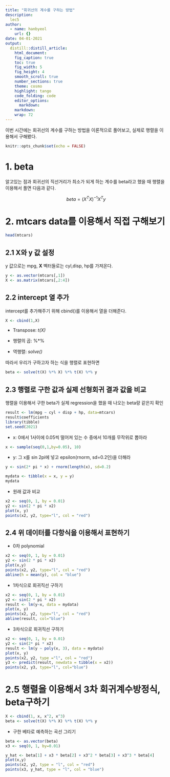 ```yaml
---
title: "회귀선의 계수를 구하는 방법"
description: 
  lec5
author:
  - name: hanbyeol
    url: {}
date: 04-01-2021
output:
  distill::distill_article:
    html_document:
    fig_caption: true
    toc: true
    fig_width: 5
    fig_height: 4
    smooth_scroll: true
    number_sections: true
    theme: cosmo
    highlight: tango
    code_folding: code
    editor_options: 
      markdown: 
    markdown: 
    wrap: 72
---
```


이번 시간에는 회귀선의 계수를 구하는 방법을 이론적으로 풀어보고, 실제로 행렬을 이용해서 구해봤다.

```r
knitr::opts_chunk$set(echo = FALSE)
```

# 1. beta

알고있는 점과 회귀선의 직선거리가 최소가 되게 하는 계수를 beta라고 했을 때 행렬을 이용해서 풀면 다음과 같다.

$$beta = (X^TX)^{-1}X^Ty $$

# 2. mtcars data를 이용해서 직접 구해보기

```r
head(mtcars)
```

## 2.1 X와 y 값 설정

y 값으로는 mpg, **X** 벡터들로는 cyl,disp, hp를 가져온다.

```r
y <- as.vector(mtcars[,1]) 
X <- as.matrix(mtcars[,2:4])
```

## 2.2 intercept 열 추가

intercept를 추가해주기 위해 cbind()를 이용해서 열을 더해준다.

```r
X <- cbind(1,X)
```

-   Transpose: *t(X)*

-   행렬의 곱:  %*%

-   역행렬: *solve()*

따라서 우리가 구하고자 하는 식을 행렬로 표현하면 

```r
beta <- solve(t(X) %*% X) %*% t(X) %*% y
```

## 2.3 행렬로 구한 값과 실제 선형회귀 결과 값을 비교

행렬을 이용해서 구한 beta가 실제 regression을 했을 때 나오는 beta랑 같은지 확인

```r
result <- lm(mpg ~ cyl + disp + hp, data=mtcars) 
result$coefficients
library(tibble) 
set.seed(2021)
```


-   x: 0에서 1사이에 0.05씩 떨어져 있는 수 중에서 10개를 무작위로 뽑아라

```r
x <- sample(seq(0,1,by=0.05), 10) 
```


-   y: 그 x를 sin 2pi에 넣고 epsilon(rnorm, sd=0.2인)을 더해라 

```r
y <- sin(2* pi * x) + rnorm(length(x), sd=0.2)
```

```r
mydata <- tibble(x = x, y = y) 
mydata
```


-   원래 값과 비교 

```r
x2 <- seq(0, 1, by = 0.01) 
y2 <- sin(2 * pi * x2) 
plot(x, y) 
points(x2, y2, type="l", col = "red")
```

## 2.4 위 데이터를 다항식을 이용해서 표현하기

-   0차 polynomial

```r
x2 <- seq(0, 1, by = 0.01) 
y2 <- sin(2 * pi * x2) 
plot(x,y) 
points(x2, y2, type="l", col = "red") 
abline(h = mean(y), col = "blue")
```

-   1차식으로 회귀직선 구하기

```r
x2 <- seq(0, 1, by = 0.01) 
y2 <- sin(2 * pi * x2) 
result <- lm(y~x, data = mydata) 
plot(x, y) 
points(x2, y2, type="l", col = "red") 
abline(result, col="blue")
```

-   3차식으로 회귀직선 구하기

```r
x2 <- seq(0, 1, by = 0.01) 
y2 <- sin(2* pi * x2)
result <- lm(y ~ poly(x, 3), data = mydata)
plot(x, y) 
points(x2, y2, type ="l", col = "red") 
y3 <- predict(result, newdata = tibble(x = x2)) 
points(x2, y3, type="l", col="blue")
```

# 2.5 행렬을 이용해서 3차 회귀계수방정식, beta구하기

```r
X <- cbind(1, x, x^2, x^3) 
beta <- solve(t(X) %*% X) %*% t(X) %*% y
```

-   구한 베타로 예측하는 곡선 그리기

```r
beta <- as.vector(beta) 
x3 <- seq(0, 1, by=0.01)

y_hat <- beta[1] + x3 * beta[2] + x3^2 * beta[3] + x3^3 * beta[4]
plot(x,y) 
points(x2, y2, type = "l", col = "red") 
points(x3, y_hat, type = "l", col = "blue")
```




